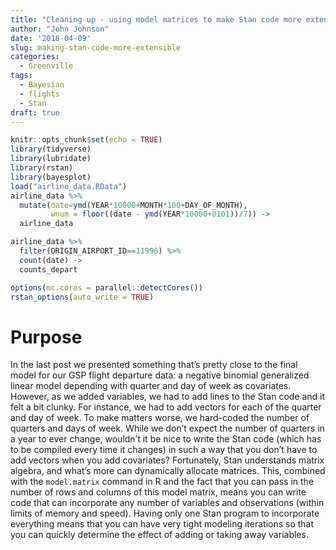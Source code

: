 ```yaml
---
title: "Cleaning up - using model matrices to make Stan code more extensible"
author: "John Johnson"
date: '2018-04-09'
slug: making-stan-code-more-extensible
categories:
  - Greenville
tags:
  - Bayesian
  - flights
  - Stan
draft: true
---
```


```r
knitr::opts_chunk$set(echo = TRUE)
library(tidyverse)
library(lubridate)
library(rstan)
library(bayesplot)
load("airline_data.RData")
airline_data %>% 
  mutate(date=ymd(YEAR*10000+MONTH*100+DAY_OF_MONTH),
         wnum = floor((date - ymd(YEAR*10000+0101))/7)) -> 
  airline_data

airline_data %>% 
  filter(ORIGIN_AIRPORT_ID==11996) %>% 
  count(date) -> 
  counts_depart
```

```r
options(mc.cores = parallel::detectCores())
rstan_options(auto_write = TRUE)
```

# Purpose

In the last post we presented something that's pretty close to the final model for our GSP flight departure data: a negative binomial generalized linear model depending with quarter and day of week as covariates. However, as we added variables, we had to add lines to the Stan code and it felt a bit clunky. For instance, we had to add vectors for each of the quarter and day of week. To make matters worse, we hard-coded the number of quarters and days of week. While we don't expect the number of quarters in a year to ever change, wouldn't it be nice to write the Stan code (which has to be compiled every time it changes) in such a way that you don't have to add vectors when you add covariates? Fortunately, Stan understands matrix algebra, and what's more can dynamically allocate matrices. This, combined with the `model.matrix` command in R and the fact that you can pass in the number of rows and columns of this model matrix, means you can write code that can incorporate any number of variables and observations (within limits of memory and speed). Having only one Stan program to incorporate everything means that you can have very tight modeling iterations so that you can quickly determine the effect of adding or taking away variables.

